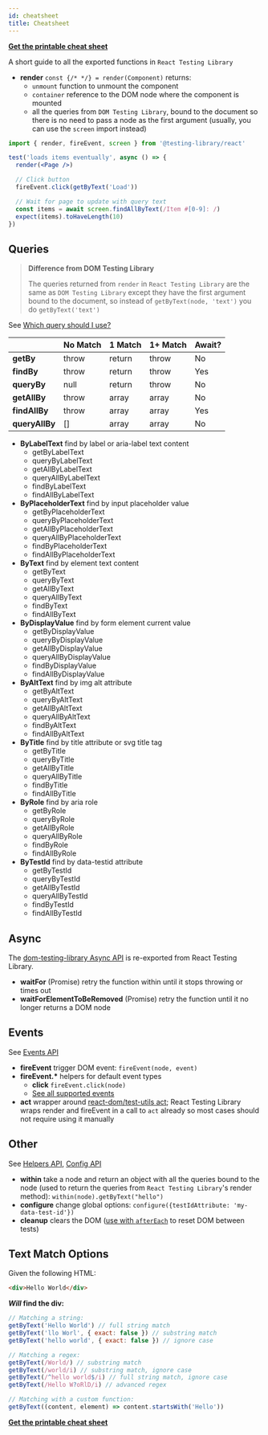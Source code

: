```yaml
---
id: cheatsheet
title: Cheatsheet
---
```


**[Get the printable cheat sheet][cheatsheet]**

A short guide to all the exported functions in `React Testing Library`

- **render** `const {/* */} = render(Component)` returns:
  - `unmount` function to unmount the component
  - `container` reference to the DOM node where the component is mounted
  - all the queries from `DOM Testing Library`, bound to the document so there
    is no need to pass a node as the first argument (usually, you can use the
    `screen` import instead)

```jsx
import { render, fireEvent, screen } from '@testing-library/react'

test('loads items eventually', async () => {
  render(<Page />)

  // Click button
  fireEvent.click(getByText('Load'))

  // Wait for page to update with query text
  const items = await screen.findAllByText(/Item #[0-9]: /)
  expect(items).toHaveLength(10)
})
```

## Queries

> **Difference from DOM Testing Library**
>
> The queries returned from `render` in `React Testing Library` are the same as
> `DOM Testing Library` except they have the first argument bound to the
> document, so instead of `getByText(node, 'text')` you do `getByText('text')`

See [Which query should I use?](queries/about.mdx#priority)

|                | No Match | 1 Match | 1+ Match | Await? |
| -------------- | -------- | ------- | -------- | ------ |
| **getBy**      | throw    | return  | throw    | No     |
| **findBy**     | throw    | return  | throw    | Yes    |
| **queryBy**    | null     | return  | throw    | No     |
| **getAllBy**   | throw    | array   | array    | No     |
| **findAllBy**  | throw    | array   | array    | Yes    |
| **queryAllBy** | []       | array   | array    | No     |

- **ByLabelText** find by label or aria-label text content
  - getByLabelText
  - queryByLabelText
  - getAllByLabelText
  - queryAllByLabelText
  - findByLabelText
  - findAllByLabelText
- **ByPlaceholderText** find by input placeholder value
  - getByPlaceholderText
  - queryByPlaceholderText
  - getAllByPlaceholderText
  - queryAllByPlaceholderText
  - findByPlaceholderText
  - findAllByPlaceholderText
- **ByText** find by element text content
  - getByText
  - queryByText
  - getAllByText
  - queryAllByText
  - findByText
  - findAllByText
- **ByDisplayValue** find by form element current value
  - getByDisplayValue
  - queryByDisplayValue
  - getAllByDisplayValue
  - queryAllByDisplayValue
  - findByDisplayValue
  - findAllByDisplayValue
- **ByAltText** find by img alt attribute
  - getByAltText
  - queryByAltText
  - getAllByAltText
  - queryAllByAltText
  - findByAltText
  - findAllByAltText
- **ByTitle** find by title attribute or svg title tag
  - getByTitle
  - queryByTitle
  - getAllByTitle
  - queryAllByTitle
  - findByTitle
  - findAllByTitle
- **ByRole** find by aria role
  - getByRole
  - queryByRole
  - getAllByRole
  - queryAllByRole
  - findByRole
  - findAllByRole
- **ByTestId** find by data-testid attribute
  - getByTestId
  - queryByTestId
  - getAllByTestId
  - queryAllByTestId
  - findByTestId
  - findAllByTestId

## Async

The [dom-testing-library Async API](dom-testing-library/api-async.mdx) is
re-exported from React Testing Library.

- **waitFor** (Promise) retry the function within until it stops throwing or
  times out
- **waitForElementToBeRemoved** (Promise) retry the function until it no longer
  returns a DOM node

## Events

See [Events API](dom-testing-library/api-events.mdx)

- **fireEvent** trigger DOM event: `fireEvent(node, event)`
- **fireEvent.\*** helpers for default event types
  - **click** `fireEvent.click(node)`
  - [See all supported events](https://github.com/testing-library/dom-testing-library/blob/master/src/event-map.js)
- **act** wrapper around
  [react-dom/test-utils act](https://reactjs.org/docs/test-utils.html#act);
  React Testing Library wraps render and fireEvent in a call to `act` already so
  most cases should not require using it manually

## Other

See [Helpers API](dom-testing-library/api-helpers.mdx),
[Config API](dom-testing-library/api-configuration.mdx)

- **within** take a node and return an object with all the queries bound to the
  node (used to return the queries from `React Testing Library`'s render
  method): `within(node).getByText("hello")`
- **configure** change global options:
  `configure({testIdAttribute: 'my-data-test-id'})`
- **cleanup** clears the DOM ([use with `afterEach`](setup.mdx#cleanup) to reset
  DOM between tests)

## Text Match Options

Given the following HTML:

```html
<div>Hello World</div>
```

**_Will_ find the div:**

```javascript
// Matching a string:
getByText('Hello World') // full string match
getByText('llo Worl', { exact: false }) // substring match
getByText('hello world', { exact: false }) // ignore case

// Matching a regex:
getByText(/World/) // substring match
getByText(/world/i) // substring match, ignore case
getByText(/^hello world$/i) // full string match, ignore case
getByText(/Hello W?oRlD/i) // advanced regex

// Matching with a custom function:
getByText((content, element) => content.startsWith('Hello'))
```

**[Get the printable cheat sheet][cheatsheet]**

[cheatsheet]:
  https://github.com/testing-library/react-testing-library/raw/main/other/cheat-sheet.pdf
